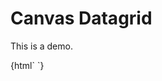 
<Meta
    title="Components/typo3-datagrid"
  />

# Canvas Datagrid

This is a demo.

<Preview withToolbar>
  <Story name="Simple" height="220px">
    {html`
      <style>
        canvas-datagrid {
          --cdg-grid-background-color: #fff;
          --cdg-grid-border-color: transparent;
          --cdg-column-header-cell-background-color: transparent;
          --cdg-column-header-cell-hover-background-color: transparent;
          --cdg-column-header-cell-cap-background-color: transparent;
          --cdg-active-column-header-cell-background-color: transparent;
          --cdg-corner-cell-background-color: transparent;
          --cdg-row-header-cell-background-color: transparent;
          --cdg-row-header-cell-hover-background-color: transparent;
          --cdg-active-row-header-cell-background-color: transparent;
          --cdg-cell-background-color: transparent;
          --cdg-cell-hover-background-color: transparent;
          --cdg-cell-border-color: #000;
          --cdg-active-cell-border-color: #000;
          --cdg-active-cell-overlay-border-color: #000;
          --cdg-column-header-cell-border-color: transparent;
          --cdg-column-header-cell-cap-border-color: transparent;
          --cdg-corner-cell-border-color: transparent;
          --cdg-row-header-cell-border-color: transparent;
          --cdg-grid-border-width: 1;
          --cdg-cell-border-width: 1;
          --cdg-active-cell-border-width: 1;
          --cdg-active-cell-overlay-border-width: 1;
          --cdg-column-header-cell-border-width: 1;
          --cdg-frozen-marker-border-width: 1;
          --cdg-cell-color: #212424;
          --cdg-cell-font: 14px Verdana;
          --cdg-active-cell-font: 14px Verdana;
          --cdg-column-header-cell-font: 14px Verdana;
        }
      </style>
      <canvas-datagrid class="myGridStyle" selectionmode="row" showrowheaders="false"
        schema='[{"name":"icon", "type":"html", "width":"24", "title":" "}, {"name":"title", "title":"The Title"}, {"name":"description", "title":"The Description"}, {"name":"foo", "title":"The Foo"}]'
        data='[
        {
          "icon": "<svg xmlns=\\"http://www.w3.org/2000/svg\\" viewBox=\\"0 0 16 16\\" width=\\"16\\" height=\\"16\\" style=\\"padding:4px;\\"><g><path fill=\\"#FFC857\\" d=\\"M16 4v10H0V2h7l1.33 2H16z\\"/><path fill=\\"#E8A33D\\" d=\\"M16 5H8.33L7 7H0V4h16v1z\\"/></g></svg>",
          "title": "row 1 column 1",
          "description": "row 1 column 2",
          "foo": "row 1 column 3"
        },
        {
          "icon": "<svg xmlns=\\"http://www.w3.org/2000/svg\\" viewBox=\\"0 0 16 16\\" width=\\"16\\" height=\\"16\\" style=\\"padding:4px;\\"><g><path fill=\\"#AAA\\" d=\\"M16 4v10H0V2h7l1.3 2H16z\\"/><path opacity=\\".43\\" d=\\"M16 5H8.3L7 7H0V4h16v1z\\"/></g></svg>",
          "title": "row 2 column 1",
          "description": "row 2 column 2",
          "foo": "row 3 column 3"
        },
        {
          "icon": "<svg xmlns=\\"http://www.w3.org/2000/svg\\" viewBox=\\"0 0 16 16\\" width=\\"16\\" height=\\"16\\" style=\\"padding:4px;\\"><g><path fill=\\"#FFC857\\" d=\\"M16 4v10H0V2h7l1.33 2H16z\\"/><path fill=\\"#E8A33D\\" d=\\"M16 5H8.33L7 7H0V4h16v1z\\"/></g></svg>",
          "title": "row 3 column 1",
          "description": "row 3 column 2",
          "foo": "row 3 column 3"
        },
        {
          "icon": "<svg xmlns=\\"http://www.w3.org/2000/svg\\" viewBox=\\"0 0 16 16\\" width=\\"16\\" height=\\"16\\" style=\\"padding:4px;\\"><g><path fill=\\"#AAA\\" d=\\"M16 4v10H0V2h7l1.3 2H16z\\"/><path opacity=\\".43\\" d=\\"M16 5H8.3L7 7H0V4h16v1z\\"/></g></svg>",
          "title": "row 4 column 1",
          "description": "row 4 column 2",
          "foo": "row 4 column 3"
        },
        {
          "icon": "<svg xmlns=\\"http://www.w3.org/2000/svg\\" viewBox=\\"0 0 16 16\\" width=\\"16\\" height=\\"16\\" style=\\"padding:4px;\\"><g><path fill=\\"#FFC857\\" d=\\"M16 4v10H0V2h7l1.33 2H16z\\"/><path fill=\\"#E8A33D\\" d=\\"M16 5H8.33L7 7H0V4h16v1z\\"/></g></svg>",
          "title": "row 5 column 1",
          "description": "row 5 column 2",
          "foo": "row 5 column 3"
        },
        {
          "icon": "<svg xmlns=\\"http://www.w3.org/2000/svg\\" viewBox=\\"0 0 16 16\\" width=\\"16\\" height=\\"16\\" style=\\"padding:4px;\\"><g><path fill=\\"#AAA\\" d=\\"M16 4v10H0V2h7l1.3 2H16z\\"/><path opacity=\\".43\\" d=\\"M16 5H8.3L7 7H0V4h16v1z\\"/></g></svg>",
          "title": "row 6 column 1",
          "description": "row 6 column 2",
          "foo": "row 6 column 3"
        }
      ]'></canvas-datagrid>
    `}
  </Story>
</Preview>
